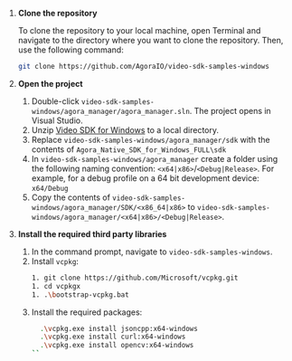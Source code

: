 
<PlatformWrapper platform="windows">


1. **Clone the repository**

   To clone the repository to your local machine, open Terminal and navigate to the directory where you want to clone the repository. Then, use the following command:

    ```bash
    git clone https://github.com/AgoraIO/video-sdk-samples-windows
    ```

1. **Open the project**
   1. Double-click `video-sdk-samples-windows/agora_manager/agora_manager.sln`. The project opens in Visual Studio.
   1. Unzip [Video SDK for Windows](https://docs.agora.io/en/sdks?platform=windows) to a local directory.
   1. Replace `video-sdk-samples-windows/agora_manager/sdk` with the contents of
      `Agora_Native_SDK_for_Windows_FULL\sdk`
   1. In `video-sdk-samples-windows/agora_manager` create a folder using the following naming convention: `<x64|x86>`/`<Debug|Release>`. For example, for a debug profile on a 64 bit development device: `x64/Debug`
   1. Copy the contents of `video-sdk-samples-windows/agora_manager/SDK/<x86_64|x86>` to `video-sdk-samples-windows/agora_manager/<x64|x86>/<Debug|Release>`.

1. **Install the required third party libraries**

   1. In the command prompt, navigate to `video-sdk-samples-windows`.
   1. Install `vcpkg`:
      ```bash
      1. git clone https://github.com/Microsoft/vcpkg.git
      1. cd vcpkgx
      1. .\bootstrap-vcpkg.bat
      ```
   1. Install the required packages:
      ```bash
        .\vcpkg.exe install jsoncpp:x64-windows
        .\vcpkg.exe install curl:x64-windows
        .\vcpkg.exe install opencv:x64-windows
      ``

	
</PlatformWrapper>
